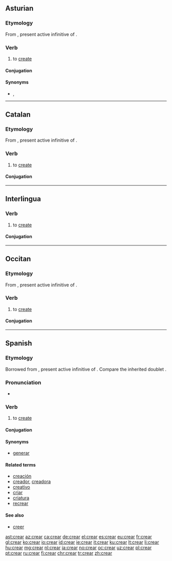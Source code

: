 ==Asturian==

===Etymology===
From {{etyl|la|ast}} {{m|la|creāre}}, present active infinitive of {{m|la|creō}}.

===Verb===
{{ast-verb-ar|cre}}

# to [[create]]

====Conjugation====
{{ast-conj-ar|cre}}

====Synonyms====
* {{sense|to create}} {{l|ast|facer}}, {{l|ast|producir}}

----

==Catalan==

===Etymology===
From {{etyl|la|ca}} {{m|la|creāre}}, present active infinitive of {{m|la|creō}}.

===Verb===
{{ca-verb}}

# to [[create]]

====Conjugation====
{{ca-conj-ar|cre}}

----

==Interlingua==

===Verb===
{{ia-verb|ar}}

# to [[create]] {{gloss|to cause to exist}}

====Conjugation====
{{ia-conj|cre|ar}}

----

==Occitan==

===Etymology===
From {{etyl|la|oc}} {{m|la|creāre}}, present active infinitive of {{m|la|creō}}.

===Verb===
{{oc-verb|cre|ar}}

# to [[create]]

====Conjugation====
{{oc-conj-ar|cre}}

----

==Spanish==

===Etymology===
Borrowed from {{etyl|la|es}} {{m|la|creāre}}, present active infinitive of {{m|la|creō}}. Compare the inherited doublet {{m|es|criar}}.

===Pronunciation===
* {{audio|Es-am-lat-crear.ogg|Audio (Latin America)|lang=es}}

===Verb===
{{es-verb|cre|ar}}

# to [[create]]

====Conjugation====
{{es-conj-ar|cre}}

====Synonyms====
* [[generar]]

====Related terms====
* [[creación]]
* [[creador]], [[creadora]]
* [[creativo]]
* [[criar]]
* [[criatura]]
* [[recrear]]

====See also====
* [[creer]] {{gloss|common conjugated forms}}

[[ast:crear]]
[[az:crear]]
[[ca:crear]]
[[de:crear]]
[[el:crear]]
[[es:crear]]
[[eu:crear]]
[[fr:crear]]
[[gl:crear]]
[[ko:crear]]
[[io:crear]]
[[id:crear]]
[[ie:crear]]
[[it:crear]]
[[ku:crear]]
[[lt:crear]]
[[li:crear]]
[[hu:crear]]
[[mg:crear]]
[[nl:crear]]
[[ja:crear]]
[[no:crear]]
[[oc:crear]]
[[uz:crear]]
[[pl:crear]]
[[pt:crear]]
[[ru:crear]]
[[fi:crear]]
[[chr:crear]]
[[tr:crear]]
[[zh:crear]]